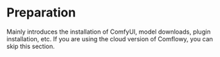 
# Preparation

Mainly introduces the installation of ComfyUI, model downloads, plugin installation, etc. If you are using the cloud version of Comflowy, you can skip this section.

<Cards>
  <Card
    title="Installing ComfyUI"
    href="../preparation-for-study/install"
  />
  <Card 
    title="Download & Import Model" 
    href="../preparation-for-study/model" 
  />
  <Card
    title="Installing Plugins(Optional)"
    href="../preparation-for-study/custom-nodes"
  />
    <Card
    title="Cloud Installation (Optional)"
    href="../preparation-for-study/install-cloud"
  />
</Cards>